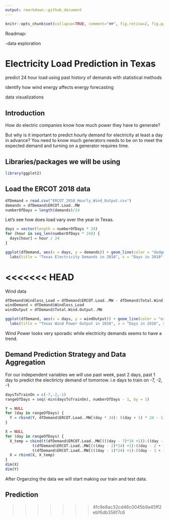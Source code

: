 ```yaml
---
output: rmarkdown::github_document
---
```


<!-- README.md is generated from README.Rmd. Please edit that file -->

```r
knitr::opts_chunk$set(collapse=TRUE, comment="##", fig.retina=2, fig.path = "README_figs/README-")
```

Roadmap:

-data exploration

# Electricity Load Prediction in Texas

predict 24 hour load using past history of demands with statistical methods

identify how wind energy affects energy forecasting

data visualizations

## Introduction

How do electric companies know how much power they have to generate? 


But why is it important to predict hourly demand for electricity at least a day in advance? You need to know much generators needs to be on to meet the expected demand and turning on a generator requires time.



## Libraries/packages we will be using
```r
library(ggplot2)
```


## Load the ERCOT 2018 data
```r
dfDemand = read.csv("ERCOT_2018_Hourly_Wind_Output.csv")
demands = dfDemand$ERCOT.Load..MW
numberOfDays = length(demands)/24
```


Let's see how does load vary over the year in Texas.
```r
days = vector(length = numberOfDays * 24)
for (hour in seq_len(numberOfDays * 24)) {
  days[hour] = hour / 24 
}

ggplot(dfDemand, aes(x = days, y = demands)) + geom_line(color = "dodgerblue") + 
  labs(title = "Texas Electricity Demands in 2018", x = "Days in 2018", y = "Net Demand of Texas (in MW)") 
```

<<<<<<< HEAD
=======
Wind data

```r
dfDemand$Windless_Load = dfDemand$ERCOT.Load..MW - dfDemand$Total.Wind.Output..MW
windDemand = dfDemand$Windless_Load
windOutput = dfDemand$Total.Wind.Output..MW

ggplot(dfDemand, aes(x = days, y = windOutput)) + geom_line(color = "orange") + 
  labs(title = "Texas Wind Power Output in 2018", x = "Days in 2018", y = "MegaWatts")
```

Wind Power looks very sporadic while electricity demands seems to have a trend.


## Demand Prediction Strategy and Data Aggregation

For our independent variables we will use past week, past 2 days, past 1 day to predict the electiricty demand of tomorrow. i.e days to train on -7, -2, -1


```r
daysToTrainOn = c(-7,-2,-1)
rangeOfDays = seq(-min(daysToTrainOn), numberOfDays - 1, by = 1)

Y = NULL
for (day in rangeOfDays) {
  Y = rbind(Y, dfDemand$ERCOT.Load..MW[(day * 24): ((day + 1) * 24 - 1)])
}

X = NULL
for (day in rangeOfDays) {
  X_temp = cbind(t(dfDemand$ERCOT.Load..MW[(((day - 7)*24 +1)):((day - 7 + 1)*24)]),
            t(dfDemand$ERCOT.Load..MW[(((day - 2)*24) +1):((day - 2 + 1)*24)]),
            t(dfDemand$ERCOT.Load..MW[(((day - 1)*24) +1):((day - 1 + 1)*24)]))
  X = rbind(X, X_temp)
}
dim(X)
dim(Y)
```



After Organzing the data we will start making our train and test data.

## Prediction
>>>>>>> 4fc9e8ac32cd46c0045b9a45ff2ebf6db356f7c6





